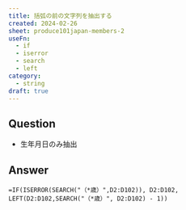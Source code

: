 ```yaml
---
title: 括弧の前の文字列を抽出する
created: 2024-02-26
sheet: produce101japan-members-2
useFn:
  - if
  - iserror
  - search
  - left
category:
  - string
draft: true
---
```


## Question

- 生年月日のみ抽出

## Answer

```
=IF(ISERROR(SEARCH("（*歳）",D2:D102)), D2:D102, LEFT(D2:D102,SEARCH("（*歳）", D2:D102) - 1))
```
